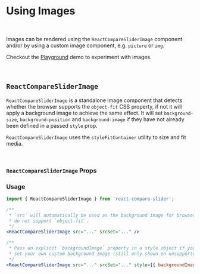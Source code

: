 
<Meta title="Docs/Images" component={ReactCompareSlider} />

# Using Images

<br />

<Preview>
    <Story id="demos-images--default" />
</Preview>

Images can be rendered using the `ReactCompareSliderImage` component and/or 
by using a custom image component, e.g. `picture` or `img`.

Checkout the [Playground](?path=/story/demos-images--playground) demo to 
experiment with images.

<br />

## `ReactCompareSliderImage`

`ReactCompareSliderImage` is a standalone image component that detects whether 
the browser supports the `object-fit` CSS property, if not it will apply a 
background image to achieve the same effect. It will set `background-size`, 
`background-position` and `background-image` if they have not already been 
defined in a passed `style` prop.

`ReactCompareSliderImage` uses the `styleFitContainer` utility to size and fit media.

<br />

### `ReactCompareSliderImage` Props

<Props of={ReactCompareSliderImage} />

### Usage

```jsx
import { ReactCompareSliderImage } from 'react-compare-slider';

/**
 * `src` will automatically be used as the background image for browsers that
 * do not support `object-fit`.
 */
<ReactCompareSliderImage src="..." srcSet="..." />

/**
 * Pass an explicit `backgroundImage` property in a style object if you want to
 * set your own custom background image (still only shown on unsupported browsers).
 */
<ReactCompareSliderImage src="..." srcSet="..." style={{ backgroundImage: 'url(...)' }} />
```
